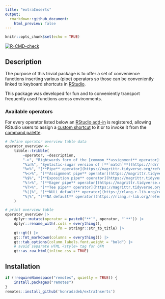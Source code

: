 ```yaml
---
title: "extraInserts"
output:
  rmarkdown::github_document:
    html_preview: false
---
```


```r
knitr::opts_chunk$set(echo = TRUE)
```

<!-- badges: start -->

[![R-CMD-check](https://github.com/konradedgar/extraInserts/workflows/R-CMD-check/badge.svg)](https://github.com/konradedgar/extraInserts/actions)

<!-- badges: end -->

## Description

The purpose of this trivial package is to offer a set of convenience functions inserting various (pipe) operators so those can be conveniently linked to
keyboard shortcuts in [RStudio](https://www.rstudio.com/products/RStudio/).

This package was developed for fun and to conveniently transport frequently used functions across environments.

### Available operators

For every operator listed below an [RStudio add-in](https://rstudio.github.io/rstudioaddins/) is registered, allowing RStudio users to assign a [custom
shortcut](https://support.rstudio.com/hc/en-us/articles/206382178-Customizing-Keyboard-Shortcuts-in-the-RStudio-IDE) to it or to invoke it from the [command
palette](https://www.rstudio.com/blog/rstudio-1-4-a-quick-tour/#command-palette--shortcuts).

```r
# define operator overview table data
operator_overview <-
    tibble::tribble(
        ~operator, ~description,
        "->", "Rightwards form of the [common **assignment** operator](https://rdrr.io/r/base/assignOps.html)",
        "%in%", "Syntactic-sugar version of [**`match`**](https://rdrr.io/r/base/match.html)",
        "%>%", "[**Pipe** operator](https://magrittr.tidyverse.org/reference/pipe.html) from the [magrittr](https://magrittr.tidyverse.org/) package",
        "%<>%", "[**Assignment pipe** operator](https://magrittr.tidyverse.org/reference/compound.html) from the [magrittr](https://magrittr.tidyverse.org/) package",
        "%$%", "[**Exposition pipe** operator](https://magrittr.tidyverse.org/reference/exposition.html) from the [magrittr](https://magrittr.tidyverse.org/) package",
        "%!>%", "[**Eager pipe** operator](https://magrittr.tidyverse.org/reference/pipe-eager.html) from the [magrittr](https://magrittr.tidyverse.org/) package",
        "%T>%", "[**Tee pipe** operator](https://magrittr.tidyverse.org/reference/tee.html) from the [magrittr](https://magrittr.tidyverse.org/) package",
        "%||%", "[**NULL default** operator](https://rlang.r-lib.org/reference/op-null-default.html) from the [rlang](https://rlang.r-lib.org/) package",
        "%|%", "[**NA default** operator](https://rlang.r-lib.org/reference/op-na-default.html) from the [rlang](https://rlang.r-lib.org/) package",
    )

# print overview table
operator_overview |>
    dplyr::mutate(operator = paste0("**`", operator, "`**")) |>
    dplyr::rename_with(.cols = everything(),
                       .fn = stringr::str_to_title) |>
    gt::gt() |>
    gt::fmt_markdown(columns = everything()) |>
    gt::tab_options(column_labels.font.weight = "bold") |>
    # avoid separate HTML <style> tag for GFM
    gt::as_raw_html(inline_css = TRUE)
```

## Installation

```r
if (!requireNamespace("remotes", quietly = TRUE)) {
    install.packages("remotes")
}
remotes::install_github('konradzdeb/extraInserts')
```

